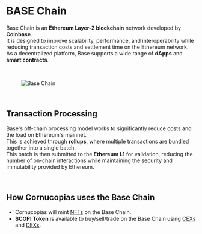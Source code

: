 # BASE Chain  

Base Chain is an **Ethereum Layer-2 blockchain** network developed by **Coinbase**.  
It is designed to improve scalability, performance, and interoperability while reducing transaction costs and settlement time on the Ethereum network.  
As a decentralized platform, Base supports a wide range of **dApps** and **smart contracts**.  

</br>  

<figure className="img-center">
  <img src="/images/partners/base-chain.avif" alt="Base Chain" />
</figure>  

</br>  

## Transaction Processing  

Base's off-chain processing model works to significantly reduce costs and the load on Ethereum's mainnet.  
This is achieved through **rollups**, where multiple transactions are bundled together into a single batch.  
This batch is then submitted to the **Ethereum L1** for validation, reducing the number of on-chain interactions while maintaining the security and immutability provided by Ethereum.  

</br>  

## How Cornucopias uses the Base Chain  

<ul className="list-disc ltr pl-6 space-y-2">
  <li>
    Cornucopias will mint <a href="/blockchain/nfts" className="underline">NFTs</a> on the Base Chain.
  </li>
  <li>
    <b>$COPI Token</b> is available to buy/sell/trade on the Base Chain using 
    <a href="/blockchain/token-copi/exchanges/cex" className="underline"> CEXs</a> 
    and <a href="/blockchain/token-copi/exchanges/dex" className="underline">DEXs</a>.
  </li>
</ul>
